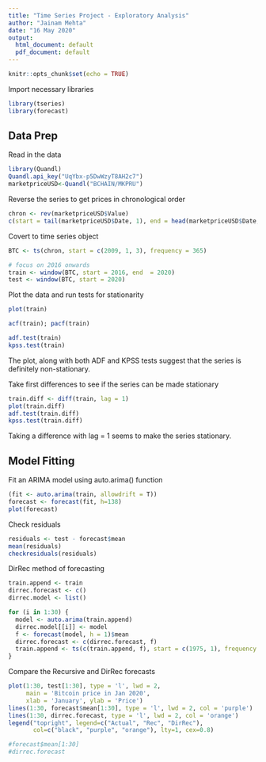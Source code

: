 ```yaml
---
title: "Time Series Project - Exploratory Analysis"
author: "Jainam Mehta"
date: "16 May 2020"
output:
  html_document: default
  pdf_document: default
---
```


```r
knitr::opts_chunk$set(echo = TRUE)
```

Import necessary libraries
```r
library(tseries)
library(forecast)
```

## Data Prep

Read in the data
```r
library(Quandl)
Quandl.api_key("UqYbx-p5DwWzyT8AH2c7")
marketpriceUSD<-Quandl("BCHAIN/MKPRU")
```

Reverse the series to get prices in chronological order
```r
chron <- rev(marketpriceUSD$Value)
c(start = tail(marketpriceUSD$Date, 1), end = head(marketpriceUSD$Date, 1))
```

Covert to time series object
```r
BTC <- ts(chron, start = c(2009, 1, 3), frequency = 365)

# focus on 2016 onwards
train <- window(BTC, start = 2016, end  = 2020)
test <- window(BTC, start = 2020)
```

Plot the data and run tests for stationarity
```r
plot(train)

acf(train); pacf(train)

adf.test(train)
kpss.test(train)
```
The plot, along with both ADF and KPSS tests suggest that the series is definitely non-stationary.

Take first differences to see if the series can be made stationary
```r
train.diff <- diff(train, lag = 1)
plot(train.diff)
adf.test(train.diff)
kpss.test(train.diff)
```
Taking a difference with lag = 1 seems to make the series stationary.


## Model Fitting

Fit an ARIMA model using auto.arima() function
```r
(fit <- auto.arima(train, allowdrift = T))
forecast <- forecast(fit, h=138)
plot(forecast)
```

Check residuals
```r
residuals <- test - forecast$mean
mean(residuals)
checkresiduals(residuals)
```

DirRec method of forecasting
```r
train.append <- train
dirrec.forecast <- c()
dirrec.model <- list()

for (i in 1:30) {
  model <- auto.arima(train.append)
  dirrec.model[[i]] <- model
  f <- forecast(model, h = 1)$mean
  dirrec.forecast <- c(dirrec.forecast, f)
  train.append <- ts(c(train.append, f), start = c(1975, 1), frequency = 12)
}
```

Compare the Recursive and DirRec forecasts
```r
plot(1:30, test[1:30], type = 'l', lwd = 2,
     main = 'Bitcoin price in Jan 2020',
     xlab = 'January', ylab = 'Price')
lines(1:30, forecast$mean[1:30], type = 'l', lwd = 2, col = 'purple')
lines(1:30, dirrec.forecast, type = 'l', lwd = 2, col = 'orange')
legend("topright", legend=c("Actual", "Rec", "DirRec"),
       col=c("black", "purple", "orange"), lty=1, cex=0.8)

#forecast$mean[1:30]
#dirrec.forecast
```










